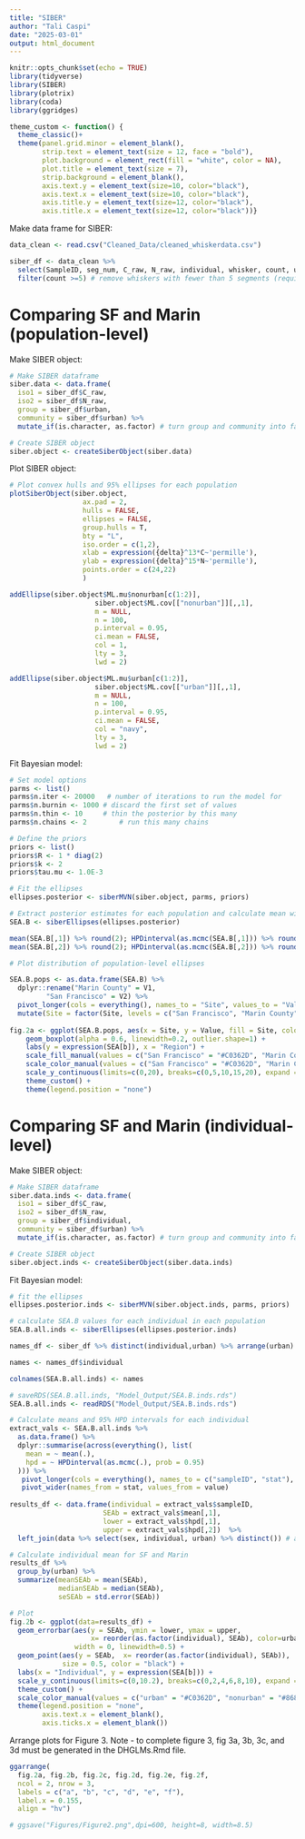 ```yaml
---
title: "SIBER"
author: "Tali Caspi"
date: "2025-03-01"
output: html_document
---
```


```r
knitr::opts_chunk$set(echo = TRUE)
library(tidyverse)
library(SIBER)
library(plotrix)
library(coda)
library(ggridges)

theme_custom <- function() {
  theme_classic()+
  theme(panel.grid.minor = element_blank(),
        strip.text = element_text(size = 12, face = "bold"),
        plot.background = element_rect(fill = "white", color = NA),
        plot.title = element_text(size = 7),
        strip.background = element_blank(),
        axis.text.y = element_text(size=10, color="black"),
        axis.text.x = element_text(size=10, color="black"),
        axis.title.y = element_text(size=12, color="black"),
        axis.title.x = element_text(size=12, color="black"))}
```

Make data frame for SIBER:

```r
data_clean <- read.csv("Cleaned_Data/cleaned_whiskerdata.csv")

siber_df <- data_clean %>% 
  select(SampleID, seg_num, C_raw, N_raw, individual, whisker, count, urban, sex) %>% 
  filter(count >=5) # remove whiskers with fewer than 5 segments (required for SIBER)
```

# Comparing SF and Marin (population-level)

Make SIBER object:

```r
# Make SIBER dataframe
siber.data <- data.frame(
  iso1 = siber_df$C_raw,
  iso2 = siber_df$N_raw,
  group = siber_df$urban,
  community = siber_df$urban) %>% 
  mutate_if(is.character, as.factor) # turn group and community into factors

# Create SIBER object
siber.object <- createSiberObject(siber.data)
```

Plot SIBER object:

```r
# Plot convex hulls and 95% ellipses for each population
plotSiberObject(siber.object,
                  ax.pad = 2, 
                  hulls = FALSE, 
                  ellipses = FALSE,
                  group.hulls = T,
                  bty = "L",
                  iso.order = c(1,2),
                  xlab = expression({delta}^13*C~'permille'),
                  ylab = expression({delta}^15*N~'permille'),
                  points.order = c(24,22)
                  )

addEllipse(siber.object$ML.mu$nonurban[c(1:2)],
                     siber.object$ML.cov[["nonurban"]][,,1],
                     m = NULL,
                     n = 100,
                     p.interval = 0.95,
                     ci.mean = FALSE,
                     col = 1,
                     lty = 3,
                     lwd = 2)

addEllipse(siber.object$ML.mu$urban[c(1:2)],
                     siber.object$ML.cov[["urban"]][,,1],
                     m = NULL,
                     n = 100,
                     p.interval = 0.95,
                     ci.mean = FALSE,
                     col = "navy",
                     lty = 3,
                     lwd = 2)
```

Fit Bayesian model:

```r
# Set model options
parms <- list()
parms$n.iter <- 20000   # number of iterations to run the model for
parms$n.burnin <- 1000 # discard the first set of values
parms$n.thin <- 10     # thin the posterior by this many
parms$n.chains <- 2        # run this many chains

# Define the priors
priors <- list()
priors$R <- 1 * diag(2)
priors$k <- 2
priors$tau.mu <- 1.0E-3

# Fit the ellipses
ellipses.posterior <- siberMVN(siber.object, parms, priors)

# Extract posterior estimates for each population and calculate mean with 95% HPD intervals
SEA.B <- siberEllipses(ellipses.posterior)

mean(SEA.B[,1]) %>% round(2); HPDinterval(as.mcmc(SEA.B[,1])) %>% round(2) # nonurban
mean(SEA.B[,2]) %>% round(2); HPDinterval(as.mcmc(SEA.B[,2])) %>% round(2) # urban

# Plot distribution of population-level ellipses

SEA.B.pops <- as.data.frame(SEA.B) %>% 
  dplyr::rename("Marin County" = V1,
         "San Francisco" = V2) %>% 
  pivot_longer(cols = everything(), names_to = "Site", values_to = "Value") %>% 
  mutate(Site = factor(Site, levels = c("San Francisco", "Marin County")))
  
fig.2a <- ggplot(SEA.B.pops, aes(x = Site, y = Value, fill = Site, color=Site)) +
    geom_boxplot(alpha = 0.6, linewidth=0.2, outlier.shape=1) +
    labs(y = expression(SEA[b]), x = "Region") +
    scale_fill_manual(values = c("San Francisco" = "#C0362D", "Marin County" = "#8686DA")) +
    scale_color_manual(values = c("San Francisco" = "#C0362D", "Marin County" = "#8686DA")) +
    scale_y_continuous(limits=c(0,20), breaks=c(0,5,10,15,20), expand = c(0, 0)) +
    theme_custom() +
    theme(legend.position = "none")
```

# Comparing SF and Marin (individual-level)

Make SIBER object:

```r
# Make SIBER dataframe
siber.data.inds <- data.frame(
  iso1 = siber_df$C_raw,
  iso2 = siber_df$N_raw,
  group = siber_df$individual,
  community = siber_df$urban) %>% 
  mutate_if(is.character, as.factor) # turn group and community into factors

# Create SIBER object
siber.object.inds <- createSiberObject(siber.data.inds)
```

Fit Bayesian model:

```r
# fit the ellipses
ellipses.posterior.inds <- siberMVN(siber.object.inds, parms, priors)

# calculate SEA.B values for each individual in each population
SEA.B.all.inds <- siberEllipses(ellipses.posterior.inds)

names_df <- siber_df %>% distinct(individual,urban) %>% arrange(urban)

names <- names_df$individual

colnames(SEA.B.all.inds) <- names

# saveRDS(SEA.B.all.inds, "Model_Output/SEA.B.inds.rds")
SEA.B.all.inds <- readRDS("Model_Output/SEA.B.inds.rds")

# Calculate means and 95% HPD intervals for each individual
extract_vals <- SEA.B.all.inds %>%
  as.data.frame() %>% 
  dplyr::summarise(across(everything(), list(
    mean = ~ mean(.),
    hpd = ~ HPDinterval(as.mcmc(.), prob = 0.95)
  ))) %>% 
   pivot_longer(cols = everything(), names_to = c("sampleID", "stat"), names_sep = "_") %>%
   pivot_wider(names_from = stat, values_from = value)
  
results_df <- data.frame(individual = extract_vals$sampleID,
                       SEAb = extract_vals$mean[,1],
                       lower = extract_vals$hpd[,1],
                       upper = extract_vals$hpd[,2])  %>% 
  left_join(data %>% select(sex, individual, urban) %>% distinct()) # add sex/site info

# Calculate individual mean for SF and Marin
results_df %>% 
  group_by(urban) %>% 
  summarize(meanSEAb = mean(SEAb),
            medianSEAb = median(SEAb),
            seSEAb = std.error(SEAb))

# Plot
fig.2b <- ggplot(data=results_df) +
  geom_errorbar(aes(y = SEAb, ymin = lower, ymax = upper, 
                    x= reorder(as.factor(individual), SEAb), color=urban),
                width = 0, linewidth=0.5) +
  geom_point(aes(y = SEAb,  x= reorder(as.factor(individual), SEAb)),
             size = 0.5, color = "black") +
  labs(x = "Individual", y = expression(SEA[b])) +
  scale_y_continuous(limits=c(0,10.2), breaks=c(0,2,4,6,8,10), expand = c(0, 0)) +
  theme_custom() +
  scale_color_manual(values = c("urban" = "#C0362D", "nonurban" = "#8686DA")) +
  theme(legend.position = "none",
        axis.text.x = element_blank(),
        axis.ticks.x = element_blank())
```

Arrange plots for Figure 3. Note - to complete figure 3, fig 3a, 3b, 3c, and 3d must be generated in the DHGLMs.Rmd file.

```r
ggarrange(
  fig.2a, fig.2b, fig.2c, fig.2d, fig.2e, fig.2f,
  ncol = 2, nrow = 3, 
  labels = c("a", "b", "c", "d", "e", "f"),
  label.x = 0.155,
  align = "hv")

# ggsave("Figures/Figure2.png",dpi=600, height=8, width=8.5)
```





